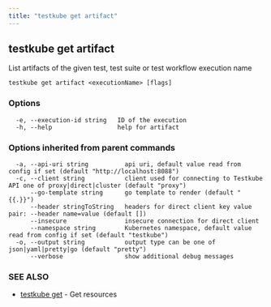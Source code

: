 ```yaml
---
title: "testkube get artifact"
---
```

<head>
  <meta name="docsearch:indexPrefix" content="reference-doc" />
</head>

## testkube get artifact

List artifacts of the given test, test suite or test workflow execution name

```
testkube get artifact <executionName> [flags]
```

### Options

```
  -e, --execution-id string   ID of the execution
  -h, --help                  help for artifact
```

### Options inherited from parent commands

```
  -a, --api-uri string          api uri, default value read from config if set (default "http://localhost:8088")
  -c, --client string           client used for connecting to Testkube API one of proxy|direct|cluster (default "proxy")
      --go-template string      go template to render (default "{{.}}")
      --header stringToString   headers for direct client key value pair: --header name=value (default [])
      --insecure                insecure connection for direct client
      --namespace string        Kubernetes namespace, default value read from config if set (default "testkube")
  -o, --output string           output type can be one of json|yaml|pretty|go (default "pretty")
      --verbose                 show additional debug messages
```

### SEE ALSO

* [testkube get](testkube-get.mdx)	 - Get resources

